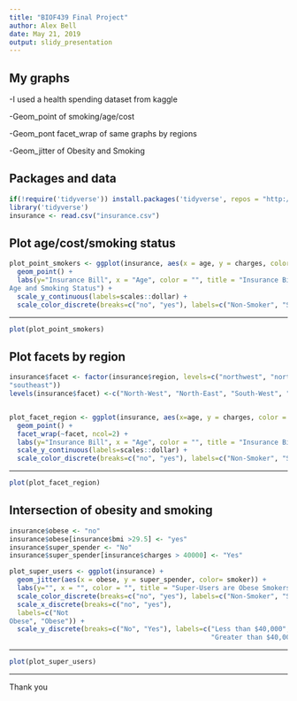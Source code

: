 ```yaml
---
title: "BIOF439 Final Project"
author: Alex Bell
date: May 21, 2019
output: slidy_presentation
---
```


## My graphs

-I used a health spending dataset from kaggle

-Geom_point of smoking/age/cost

-Geom_pont facet_wrap of same graphs by regions

-Geom_jitter of Obesity and Smoking

## Packages and data

```r
if(!require('tidyverse')) install.packages('tidyverse', repos = "http://cran.us.r-project.org")
library('tidyverse')
insurance <- read.csv("insurance.csv")
```

## Plot age/cost/smoking status

```r

plot_point_smokers <- ggplot(insurance, aes(x = age, y = charges, color = smoker)) + 
  geom_point() + 
  labs(y="Insurance Bill", x = "Age", color = "", title = "Insurance Bills by 
Age and Smoking Status") + 
  scale_y_continuous(labels=scales::dollar) + 
  scale_color_discrete(breaks=c("no", "yes"), labels=c("Non-Smoker", "Smoker"))
```
---

```r
plot(plot_point_smokers)
```

## Plot facets by region

```r
insurance$facet <- factor(insurance$region, levels=c("northwest", "northeast", "southwest",
"southeast"))
levels(insurance$facet) <-c("North-West", "North-East", "South-West", "South-East")


plot_facet_region <- ggplot(insurance, aes(x=age, y = charges, color = smoker)) +
  geom_point() + 
  facet_wrap(~facet, ncol=2) + 
  labs(y="Insurance Bill", x = "Age", color = "", title = "Insurance Bills by Region") +
  scale_y_continuous(labels=scales::dollar) +
  scale_color_discrete(breaks=c("no", "yes"), labels=c("Non-Smoker", "Smoker"))
```

---

```r
plot(plot_facet_region)
```

## Intersection of obesity and smoking

```r
insurance$obese <- "no"
insurance$obese[insurance$bmi >29.5] <- "yes"
insurance$super_spender <- "No"
insurance$super_spender[insurance$charges > 40000] <- "Yes"

plot_super_users <- ggplot(insurance) + 
  geom_jitter(aes(x = obese, y = super_spender, color= smoker)) + 
  labs(y="", x = "", color = "", title = "Super-Users are Obese Smokers") + 
  scale_color_discrete(breaks=c("no", "yes"), labels=c("Non-Smoker", "Smoker")) +
  scale_x_discrete(breaks=c("no", "yes"), 
  labels=c("Not
Obese", "Obese")) + 
  scale_y_discrete(breaks=c("No", "Yes"), labels=c("Less than $40,000",
                                                   "Greater than $40,000"))
```

---

```r
plot(plot_super_users)
```

---

Thank you
